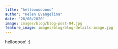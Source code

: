 ```yaml
---
title: "hellooooooooo"
author: "Helen Evangelina"
date: "28/08/2020"
image: images/blog/blog-post-04.jpg
feature_image: images/blog/blog-details-image.jpg
---
```


hellooooo! :)

